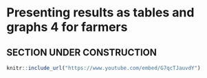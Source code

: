 # Presenting results as tables and graphs  4 for farmers {#farmers}

## SECTION UNDER CONSTRUCTION

```r
knitr::include_url("https://www.youtube.com/embed/G7qcTJauvdY")
```
